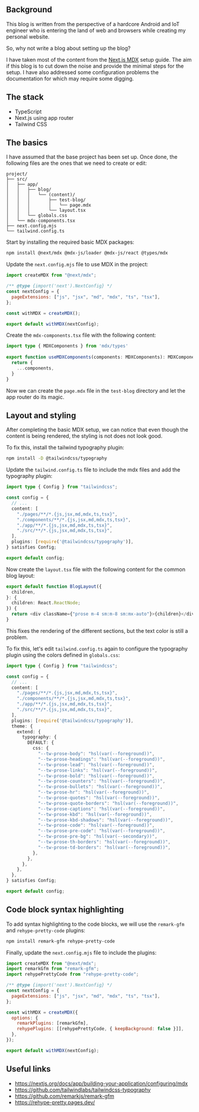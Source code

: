 ## Background

This blog is written from the perspective of a hardcore Android and IoT engineer who is entering the land of web and
browsers while creating my personal website.

So, why not write a blog about setting up the blog?

I have taken most of the content from the [Next.js MDX](https://nextjs.org/docs/app/building-your-application/configuring/mdx)
setup guide. The aim if this blog is to cut down the noise and provide the minimal steps for the setup. I have also
addressed some configuration problems the documentation for which may require some digging.

## The stack

- TypeScript
- Next.js using app router
- Tailwind CSS

## The basics

I have assumed that the base project has been set up. Once done, the following files are the ones that we need to
create or edit:

```
project/
├── src/
│   ├── app/
│   │   ├── blog/
│   │   │   └── (content)/
│   │   │       ├── test-blog/
│   │   │       │   └── page.mdx
│   │   │       └── layout.tsx
│   │   └── globals.css
│   └── mdx-components.tsx
├── next.config.mjs
└── tailwind.config.ts
```

Start by installing the required basic MDX packages:

```bash
npm install @next/mdx @mdx-js/loader @mdx-js/react @types/mdx
```

Update the `next.config.mjs` file to use MDX in the project:

```javascript
import createMDX from "@next/mdx";

/** @type {import('next').NextConfig} */
const nextConfig = {
  pageExtensions: ["js", "jsx", "md", "mdx", "ts", "tsx"],
};

const withMDX = createMDX();

export default withMDX(nextConfig);
```

Create the `mdx-components.tsx` file with the following content:

```typescript
import type { MDXComponents } from 'mdx/types'
 
export function useMDXComponents(components: MDXComponents): MDXComponents {
  return {
    ...components,
  }
}
```

Now we can create the `page.mdx` file in the `test-blog` directory and let the app router do its magic.

## Layout and styling

After completing the basic MDX setup, we can notice that even though the content is being rendered, the styling is not
does not look good.

To fix this, install the tailwind typography plugin:

```bash
npm install -D @tailwindcss/typography
```

Update the `tailwind.config.ts` file to include the mdx files and add the typography plugin:

```typescript
import type { Config } from "tailwindcss";

const config = {
  // ...
  content: [
    "./pages/**/*.{js,jsx,md,mdx,ts,tsx}",
    "./components/**/*.{js,jsx,md,mdx,ts,tsx}",
    "./app/**/*.{js,jsx,md,mdx,ts,tsx}",
    "./src/**/*.{js,jsx,md,mdx,ts,tsx}",
  ],
  plugins: [require('@tailwindcss/typography')],
} satisfies Config;

export default config;
```

Now create the `layout.tsx` file with the following content for the common blog layout:

```typescript
export default function BlogLayout({
  children,
}: {
  children: React.ReactNode;
}) {
  return <div className={"prose m-4 sm:m-8 sm:mx-auto"}>{children}</div>;
}
```

This fixes the rendering of the different sections, but the text color is still a problem.

To fix this, let's edit `tailwind.config.ts` again to configure the typography plugin using the colors defined in
`globals.css`:

```typescript
import type { Config } from "tailwindcss";

const config = {
  // ...
  content: [
    "./pages/**/*.{js,jsx,md,mdx,ts,tsx}",
    "./components/**/*.{js,jsx,md,mdx,ts,tsx}",
    "./app/**/*.{js,jsx,md,mdx,ts,tsx}",
    "./src/**/*.{js,jsx,md,mdx,ts,tsx}",
  ],
  plugins: [require('@tailwindcss/typography')],
  theme: {
    extend: {
      typography: {
        DEFAULT: {
          css: {
            "--tw-prose-body": "hsl(var(--foreground))",
            "--tw-prose-headings": "hsl(var(--foreground))",
            "--tw-prose-lead": "hsl(var(--foreground))",
            "--tw-prose-links": "hsl(var(--foreground))",
            "--tw-prose-bold": "hsl(var(--foreground))",
            "--tw-prose-counters": "hsl(var(--foreground))",
            "--tw-prose-bullets": "hsl(var(--foreground))",
            "--tw-prose-hr": "hsl(var(--foreground))",
            "--tw-prose-quotes": "hsl(var(--foreground))",
            "--tw-prose-quote-borders": "hsl(var(--foreground))",
            "--tw-prose-captions": "hsl(var(--foreground))",
            "--tw-prose-kbd": "hsl(var(--foreground))",
            "--tw-prose-kbd-shadows": "hsl(var(--foreground))",
            "--tw-prose-code": "hsl(var(--foreground))",
            "--tw-prose-pre-code": "hsl(var(--foreground))",
            "--tw-prose-pre-bg": "hsl(var(--secondary))",
            "--tw-prose-th-borders": "hsl(var(--foreground))",
            "--tw-prose-td-borders": "hsl(var(--foreground))",
          },
        },
      },
    },
  },
} satisfies Config;

export default config;
```

## Code block syntax highlighting

To add syntax highlighting to the code blocks, we will use the `remark-gfm` and `rehype-pretty-code` plugins:

```bash
npm install remark-gfm rehype-pretty-code
```

Finally, update the `next.config.mjs` file to include the plugins:

```javascript
import createMDX from "@next/mdx";
import remarkGfm from "remark-gfm";
import rehypePrettyCode from "rehype-pretty-code";

/** @type {import('next').NextConfig} */
const nextConfig = {
  pageExtensions: ["js", "jsx", "md", "mdx", "ts", "tsx"],
};

const withMDX = createMDX({
  options: {
    remarkPlugins: [remarkGfm],
    rehypePlugins: [[rehypePrettyCode, { keepBackground: false }]],
  },
});

export default withMDX(nextConfig);
```

## Useful links

- https://nextjs.org/docs/app/building-your-application/configuring/mdx
- https://github.com/tailwindlabs/tailwindcss-typography
- https://github.com/remarkjs/remark-gfm
- https://rehype-pretty.pages.dev/
